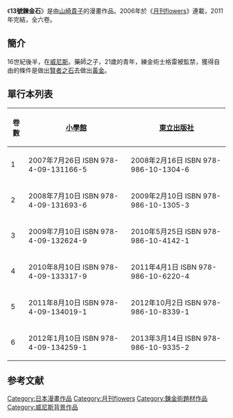 {{Infobox animanga/Headerofja
|title= 13號鍊金石
|image= 
|size= 
|caption= 
|japanese= LEGAの13
|english= 
|kana= LEGA no Jūsan
|romaji= 
|genre= 
}}
{{Infobox animanga/Manga
|標題= 
|作者= [[山崎貴子|山崎貴子]]
|作畫= 
|出版社= {{flagicon|Japan}} [[小學館|小學館]]<br />{{flagicon|Taiwan}} [[東立出版社|東立出版社]]
|其他出版社= 
|連載雜誌= {{flagicon|Japan}} [[月刊flowers|月刊flowers]]
|label= 
|發售日= 
|開始= 2006年7月號
|結束= 2011年12月號
|冊數= 全6冊
|話數= 
|其他= 
}}
{{Infobox animanga/Footerofja}}
《'''13號鍊金石'''》是由[[山崎貴子|山崎貴子]]的漫畫作品。2006年於《[[月刊flowers|月刊flowers]]》連載，2011年完結，全六卷。

==簡介==
16世紀後半，在[[威尼斯|威尼斯]]。藥師之子，21歲的青年，練金術士格雷被監禁，獲得自由的條件是做出[[賢者之石|賢者之石]]去做出[[黃金|黃金]]。

== 單行本列表 ==
{| class="wikitable" style="text-align: center;"
|-
!卷數!!{{flagicon|Japan}} [[小學館|小學館]]!!{{flagicon|Taiwan}} [[東立出版社|東立出版社]]
|-
|1||2007年7月26日 ISBN 978-4-09-131166-5||2008年2月16日 ISBN 978-986-10-1304-6
|-
|2||2008年7月10日 ISBN 978-4-09-131693-6||2009年2月10日 ISBN 978-986-10-1305-3
|-
|3||2009年7月10日 ISBN 978-4-09-132624-9||2010年5月25日 ISBN 978-986-10-4142-1
|-
|4||2010年8月10日 ISBN 978-4-09-133317-9||2011年4月1日 ISBN 978-986-10-6220-4
|-
|5||2011年8月10日 ISBN 978-4-09-134019-1||2012年10月2日 ISBN 978-986-10-8339-1
|-
|6||2012年1月10日 ISBN 978-4-09-134259-1||2013年3月14日 ISBN 978-986-10-9335-2
|}

== 参考文献 ==

{{manga-stub}}

{{DEFAULTSORT:Lega no 13}}

[[Category:日本漫畫作品|Category:日本漫畫作品]]
[[Category:月刊flowers|Category:月刊flowers]]
[[Category:鍊金術題材作品|Category:鍊金術題材作品]]
[[Category:威尼斯背景作品|Category:威尼斯背景作品]]